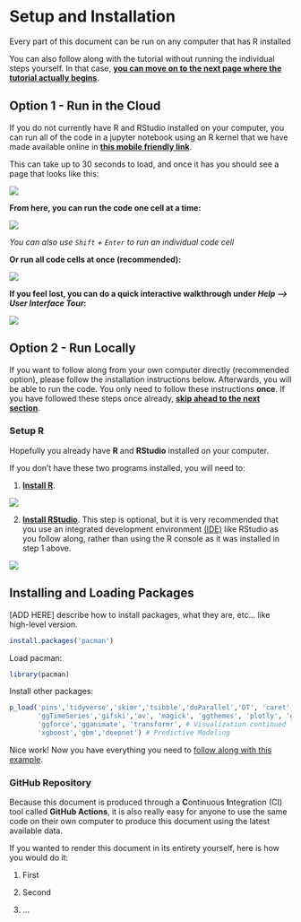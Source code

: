 # Setup and Installation {#setup}

Every part of this document can be run on any computer that has R installed 


You can also follow along with the tutorial without running the individual steps yourself. In that case, [**you can move on to the next page where the tutorial actually begins**](#overview).

## Option 1 - Run in the Cloud

If you do not currently have R and RStudio installed on your computer, you can run all of the code in a jupyter notebook using an R kernel that we have made available online in <a href="https://gesis.mybinder.org/binder/v2/gh/ries9112/Research-Paper-Example/0a23077a85848af214976c87d7d5d2472df700ee?filepath=Jupyter%2FCryptocurrency%20Research.ipynb" target="_blank">**this mobile friendly link**</a>.

This can take up to 30 seconds to load, and once it has you should see a page that looks like this:

![](images/jupyter_notebook.png)

**From here, you can run the code one cell at a time:**

![](images/jupyter_run_one_cell.png)

*You can also use `Shift` + `Enter` to run an individual code cell*

**Or run all code cells at once (recommended):**

![](images/jupyter_run_all_cells.png)

**If you feel lost, you can do a quick interactive walkthrough under *Help --\> User Interface Tour*:**

![](images/user_interface_tour.png)

## Option 2 - Run Locally

If you want to follow along from your own computer directly (recommended option), please follow the installation instructions below. Afterwards, you will be able to run the code. You only need to follow these instructions **once**. If you have followed these steps once already, [**skip ahead to the next section**](#overview).

### Setup R

Hopefully you already have **R** and **RStudio** installed on your computer.

If you don't have these two programs installed, you will need to:

1.  [**Install R**](https://cran.revolutionanalytics.com/).

![](images/r_install.png)

2.  [**Install RStudio**](https://rstudio.com/products/rstudio/download/). This step is optional, but it is very recommended that you use an integrated development environment [(IDE)](https://en.wikipedia.org/wiki/Integrated_development_environment) like RStudio as you follow along, rather than using the R console as it was installed in step 1 above.

![](images/rstudio_install.png)

## Installing and Loading Packages {#installing-and-loading-packages}

[ADD HERE] describe how to install packages, what they are, etc... like high-level version.

```r
install.packages('pacman')
```

Load pacman:

```r
library(pacman)
```

Install other packages:

```r
p_load('pins','tidyverse','skimr','tsibble','doParallel','DT', 'caret','anytime', # Data Exploration + Data Prep
       'ggTimeSeries','gifski','av', 'magick', 'ggthemes', 'plotly', 'ggpubr', # VIsualization
       'ggforce','gganimate', 'transformr', # Visualization continued
       'xgboost','gbm','deepnet') # Predictive Modeling
```

Nice work! Now you have everything you need to [follow along with this example](#overview).


### GitHub Repository

Because this document is produced through a **C**ontinuous **I**ntegration (CI) tool called **GitHub Actions**, it is also really easy for anyone to use the same code on their own computer to produce this document using the latest available data.

If you wanted to render this document in its entirety yourself, here is how you would do it:

<!-- [TODO - ADD STEPS HERE] -->

1. First

2. Second

3. ...



